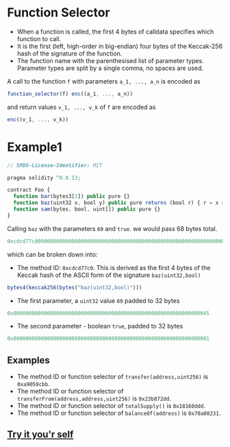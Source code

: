 
# Function Selector
- When a function is called, the first 4 bytes of calldata specifies which function to call.
- It is the first (left, high-order in big-endian) four bytes of the Keccak-256 hash of the signature of the function.
- The function name with the parenthesised list of parameter types. Parameter types are split by a single comma, no spaces are used.

A call to the function `f` with parameters `a_1, ..., a_n` is encoded as

```jsx
function_selector(f) enc((a_1, ..., a_n))
```
and return values `v_1, ..., v_k` of `f` are encoded as
```jsx
enc((v_1, ..., v_k))
```

# Example1

```jsx
// SPDX-License-Identifier: MIT

pragma solidity ^0.8.13;

contract Foo {
  function bar(bytes3[2]) public pure {}
  function baz(uint32 x, bool y) public pure returns (bool r) { r = x > 32 || y; }
  function sam(bytes, bool, uint[]) public pure {}
}
```
Calling `baz` with the parameters `69` and `true`. we would pass 68 bytes total.
```jsx
0xcdcd77c000000000000000000000000000000000000000000000000000000000000000450000000000000000000000000000000000000000000000000000000000000001
```
which can be broken down into:
- The method ID: `0xcdcd77c0`. This is derived as the first 4 bytes of the Keccak hash of the ASCII form of the signature `baz(uint32,bool)`
```jsx
bytes4(keccak256(bytes("baz(uint32,bool)")))
```
- The first parameter, a `uint32` value `69` padded to 32 bytes
```jsx
0x0000000000000000000000000000000000000000000000000000000000000045
```
- The second parameter - boolean `true`, padded to 32 bytes

```jsx
0x0000000000000000000000000000000000000000000000000000000000000001
```

## Examples
- The method ID or function selector of `transfer(address,uint256)` is `0xa9059cbb`.
- The method ID or function selector of `transferFrom(address,address,uint256)` is `0x23b872dd`.
- The method ID or function selector of `totalSupply()` is `0x18160ddd`.
- The method ID or function selector of `balanceOf(address)` is `0x70a08231`.

## [Try it you'r self](https://remix-ide.readthedocs.io/en/latest/tutorial_debug.html)